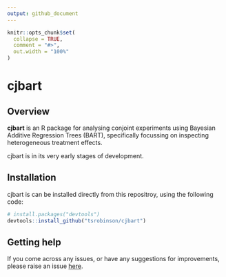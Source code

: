 ```yaml
---
output: github_document
---
```


<!-- README.md is generated from README.Rmd. Please edit that file -->

```r
knitr::opts_chunk$set(
  collapse = TRUE,
  comment = "#>",
  out.width = "100%"
)
```

# cjbart

## Overview

**cjbart** is an R package for analysing conjoint experiments using Bayesian Additive Regression Trees (BART), specifically focussing on inspecting heterogeneous treatment effects. 

cjbart is in its very early stages of development.

## Installation

cjbart is can be installed directly from this repositroy, using the following code:

```r
# install.packages("devtools")
devtools::install_github("tsrobinson/cjbart")
```

## Getting help

If you come across any issues, or have any suggestions for improvements, please raise an issue [here](https://github.com/tsrobinson/cjbart/issues). 
